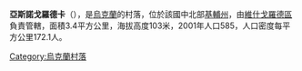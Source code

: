 <!-- 檔案不存在 [[Image:Ясногородська_сільська_рада.jpg|right]] -->

{{coord|50|51|23|N|30|23|38|E|scale:30000|display=title}}

'''亞斯諾戈羅德卡'''（{{lang-uk|Ясногородка}}），是[[烏克蘭|烏克蘭]]的村落，位於該國中北部[[基輔州|基輔州]]，由[[維什戈羅德區|維什戈羅德區]]負責管轄，面積3.4平方公里，海拔高度103米，2001年人口585，人口密度每平方公里172.1人。

{{Ukraine-geo-stub}}
[[Category:烏克蘭村落|Category:烏克蘭村落]]